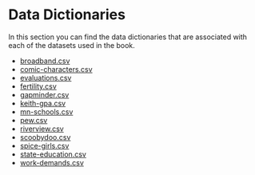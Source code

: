 # Data Dictionaries {-}

In this section you can find the data dictionaries that are associated with each of the datasets used in the book.


- [broadband.csv](codebooks/broadband.qmd)
- [comic-characters.csv](codebooks/comic-characters.qmd)
- [evaluations.csv](codebooks/evaluations.qmd)
- [fertility.csv](codebooks/fertility.qmd)
- [gapminder.csv](codebooks/gapminder.qmd)
- [keith-gpa.csv](codebooks/keith-gpa.qmd)
- [mn-schools.csv](codebooks/mn-schools.qmd)
- [pew.csv](codebooks/pew.qmd)
- [riverview.csv](codebooks/riverview.qmd)
- [scoobydoo.csv](codebooks/scoobydoo.qmd)
- [spice-girls.csv](codebooks/spice-girls.qmd)
- [state-education.csv](codebooks/state-education.qmd)
- [work-demands.csv](codebooks/work-demands.qmd)


<br /><br />
